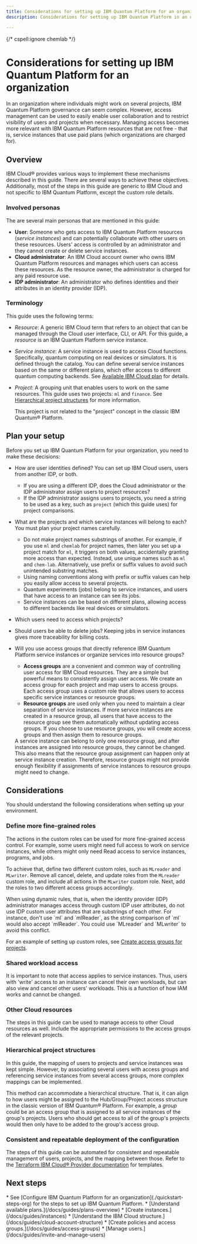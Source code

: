 ```yaml
---
title: Considerations for setting up IBM Quantum Platform for an organization
description: Considerations for setting up IBM Quantum Platform in an organization

---
```

{/* cspell:ignore chemlab */}

# Considerations for setting up IBM Quantum Platform for an organization

In an organization where individuals might work on several projects, IBM Quantum Platform governance can seem complex. However, access management can be used to easily enable user collaboration and to restrict visibility of users and projects when necessary. Managing access becomes more relevant with IBM Quantum Platform resources that are not free - that is, service instances that use paid plans (which organizations are charged for).

<span id="overview-org"></span>
## Overview

   <Admonition type="note">
   IBM Cloud&reg; provides various ways to implement these mechanisms described in this guide. There are several ways to achieve these objectives. Additionally, most of the steps in this guide are generic to IBM Cloud and not specific to IBM Quantum Platform, except the custom role details.
</Admonition>

### Involved personas

The are several main personas that are mentioned in this guide:

* **User**: Someone who gets access to IBM Quantum Platform resources (_service instances_) and can potentially collaborate with other users on these resources. Users' access is controlled by an administrator and they cannot create or delete service instances.
* **Cloud administrator**: An IBM Cloud account owner who owns IBM Quantum Platform resources and manages which users can access these resources. As the resource owner, the administrator is charged for any paid resource use.
* **IDP administrator**: An administrator who defines identities and their attributes in an identity provider (IDP).

### Terminology

This guide uses the following terms:

* _Resource_: A generic IBM Cloud term that refers to an object that can be managed through the Cloud user interface, CLI, or API. For this guide, a _resource_ is an IBM Quantum Platform service instance.
* _Service instance_: A service instance is used to access Cloud functions. Specifically, quantum computing on real devices or simulators. It is defined through the catalog. You can define several service instances based on the same or different plans, which offer access to different quantum computing backends. See [Available IBM Cloud plan](/docs/guides/plans-overview) for details.
* _Project_: A grouping unit that enables users to work on the same resources. This guide uses two projects: `ml` and `finance`. See [Hierarchical project structures](#nest-org) for more information.

   <Admonition type="note">
      This project is not related to the "project" concept in the classic IBM Quantum&reg; Platform.
   </Admonition>

<span id="xplanning-orgx"></span>
## Plan your setup

Before you set up IBM Quantum Platform for your organization, you need to make these decisions:

* How are user identities defined? You can set up IBM Cloud users, users from another IDP, or both.
   * If you are using a different IDP, does the Cloud administrator or the IDP administrator assign users to project resources?
   * If the IDP administrator assigns users to projects, you need a string to be used as a key, such as `project` (which this guide uses) for project comparisons.
* What are the projects and which service instances will belong to each? You must plan your project names carefully.
   * Do not make project names substrings of another. For example, if you use `ml` and `chemlab` for project names, then later you set up a project match for `ml`, it triggers on both values, accidentally granting more access than expected. Instead, use unique names such as `ml` and `chem-lab`. Alternatively, use prefix or suffix values to avoid such unintended substring matches.
   * Using naming conventions along with prefix or suffix values can help you easily allow access to several projects.
   * Quantum experiments (jobs) belong to service instances, and users that have access to an instance can see its jobs.
   * Service instances can be based on different plans, allowing access to different backends like real devices or simulators.
* Which users need to access which projects?
* Should users be able to delete jobs? Keeping jobs in service instances gives more traceability for billing costs.
* Will you use access groups that directly reference IBM Quantum Platform service instances or organize services into resource groups?
   * **Access groups** are a convenient and common way of controlling user access for IBM Cloud resources. They are a simple but powerful means to consistently assign user access. We create an access group for each project and map users to access groups. Each access group uses a custom role that allows users to access specific service instances or resource groups.
   * **Resource groups** are used only when you need to maintain a clear separation of service instances. If more service instances are created in a resource group, all users that have access to the resource group see them automatically without updating access groups. If you choose to use resource groups, you will create access groups and then assign them to resource groups.

   <Admonition type="note">
   A service instance can belong to only one resource group, and after instances are assigned into resource groups, they cannot be changed. This also means that the resource group assignment can  happen only at service instance creation. Therefore, resource groups might not provide enough flexibility if assignments of service instances to resource groups might need to change.
   </Admonition>

## Considerations

You should understand the following considerations when setting up your environment.

### Define more fine-grained roles

The actions in the custom roles can be used for more fine-grained access control. For example, some users might need full access to work on service instances, while others might only need Read access to service instances, programs, and jobs.

To achieve that, define two different custom roles, such as `MLreader` and `MLwriter`. Remove all cancel, delete, and update roles from the `MLreader` custom role, and include all actions in the `MLwriter` custom role. Next, add the roles to two different access groups accordingly.

<Admonition type="note">
When using dynamic rules, that is, when the identity provider (IDP) administrator manages access through custom IDP user attributes, do not use IDP custom user attributes that are substrings of each other. For instance, don't use `ml` and `mlReader`, as the string comparison of `ml` would also accept `mlReader`. You could use `MLreader` and `MLwriter` to avoid this conflict.
</Admonition>

For an example of setting up custom roles, see [Create access groups for projects](/docs/guides/custom-roles).

<span id="shared-access"></span>
### Shared workload access

It is important to note that access applies to service instances.  Thus, users with 'write' access to an instance can cancel their own workloads, but can also view and cancel other users' workloads.  This is a function of how IAM works and cannot be changed.

<span id="other-cloud-rsc-org"></span>
### Other Cloud resources

The steps in this guide can be used to manage access to other Cloud resources as well. Include the appropriate permissions to the access groups of the relevant projects.

<span id="nest-org"></span>
### Hierarchical project structures

In this guide, the mapping of users to projects and service instances was kept simple. However, by associating several users with access groups and referencing service instances from several access groups, more complex mappings can be implemented.

This method can accommodate a hierarchical structure. That is, it can align to how users might be assigned to the Hub/Group/Project access structure in the classic version of IBM Quantum&reg; Platform. For example, a _group_ could be an access group that is assigned to all service instances of the group's projects. Users who should get access to all of the group's projects would then only have to be added to the group's access group.

<span id="repeat-org"></span>
### Consistent and repeatable deployment of the configuration

The steps of this guide can be automated for consistent and repeatable management of users, projects, and the mapping between those. Refer to the [Terraform IBM Cloud&reg; Provider documentation](https://registry.terraform.io/providers/IBM-Cloud/ibm/latest/docs) for templates.

## Next steps

<Admonition type="tip" title="Recommendations">
   * See [Configure IBM Quantum Platform for an organization](./quickstart-steps-org) for the steps to set up IBM Quantum Platform.
   * [Understand available plans.](/docs/guides/plans-overview)
   * [Create instances.](/docs/guides/instances)
   * [Understand the IBM Cloud structure.](/docs/guides/cloud-account-structure)
   * [Create policies and access groups.](/docs/guides/access-groups)
   * [Manage users.](/docs/guides/invite-and-manage-users)
</Admonition>
